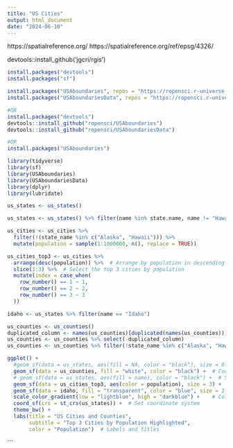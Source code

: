 ```yaml
---
title: "US Cities"
output: html_document
date: "2024-06-10"
---
```


https://spatialreference.org/ 
https://spatialreference.org/ref/epsg/4326/

devtools::install_github('jgcri/rgis')

```r
install.packages("devtools")
install.packages("sf")

install.packages("USAboundaries", repos = "https://ropensci.r-universe.dev", type = "source")
install.packages("USAboundariesData", repos = "https://ropensci.r-universe.dev", type = "source")

#OR
install.packages("devtools")
devtools::install_github("ropensci/USAboundaries")
devtools::install_github("ropensci/USAboundariesData")

#OR
install.packages("USAboundaries")
```

```r
library(tidyverse)
library(sf)
library(USAboundaries)
library(USAboundariesData)
library(dplyr)
library(lubridate)
```

```r
us_states <- us_states()

us_states <- us_states() %>% filter(name %in% state.name, name != "Hawaii", name != "Alaska")

us_cities <- us_cities %>%
  filter(!(state_name %in% c("Alaska", "Hawaii"))) %>%
  mutate(population = sample(1:1000000, n(), replace = TRUE))

us_cities_top3 <- us_cities %>%
  arrange(desc(population)) %>%  # Arrange by population in descending order
  slice(1:3) %>%  # Select the top 3 cities by population
  mutate(index = case_when(
    row_number() == 1 ~ 1,
    row_number() == 2 ~ 2,
    row_number() == 3 ~ 3
  ))

idaho <- us_states %>% filter(name == "Idaho")

us_counties <- us_counties()
duplicated_column <- names(us_counties)[duplicated(names(us_counties))]
us_counties <- us_counties %>% select(-duplicated_column)
us_counties <- us_counties %>% filter(!state_name %in% c("Alaska", "Hawaii")) %>% select(state_name)

ggplot() +
  #geom_sf(data = us_states, aes(fill = NA, color = "black"), size = 0.5) +  # Outline of states
  geom_sf(data = us_counties, fill = "white", color = "black") +  # Counties as base layer
  # geom_sf(data = us_states, aes(fill = name), color = "black") +  # States with fill based on state name
  geom_sf(data = us_cities_top3, aes(color = population), size = 3) +   # Cities with color based on population
  geom_sf(data = idaho, fill = "transparent", color = "blue", size = 2) +  # Highlight Idaho state
  scale_color_gradient(low = "lightblue", high = "darkblue") +    # Color scale for city population
  coord_sf(crs = st_crs(us_states)) +  # Set coordinate system
  theme_bw() +
  labs(title = "US Cities and Counties",
       subtitle = "Top 3 Cities by Population Highlighted",
       color = "Population")  # Labels and titles
```

```

